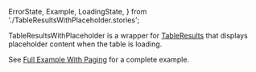   ErrorState,
  Example,
  LoadingState,
} from './TableResultsWithPlaceholder.stories';

<Meta title="Bootstrap/TableResultsWithPlaceholder" />
<Title>TableResultsWithPlaceholder</Title>

TableResultsWithPlaceholder is a wrapper for [TableResults](?path=/docs/components-tableresults--docs) that displays placeholder content when the table is loading.

See [Full Example With Paging](?path=/story/hooks-useurlfilters--full-example-with-paging) for a complete example.

<Story of={LoadingState} />
